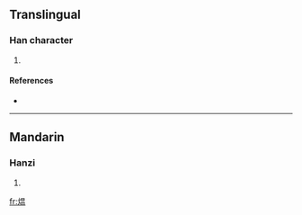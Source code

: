 {{also|熅}}
==Translingual==

===Han character===
{{Han char|rn=86|rad=火|as=09|sn=13|four=|canj=火日月廿 (FABT)}}

# {{defn|Han|sort=火09}}

====References====
* {{Han ref|kx=0678.161|dkj=19262|hdz=32217.020|uh=7174|ud=29044}}

----

==Mandarin==

===Hanzi===
{{cmn-hanzi|tra=熅|pin=[[yūn]] ([[yun1]])|wg=yün<sup>1</sup>}}

# {{defn|Mandarin}}

[[fr:煴]]